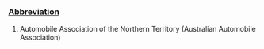 ===[[Abbreviation]]===

#Automobile Association of the Northern Territory (Australian Automobile Association)